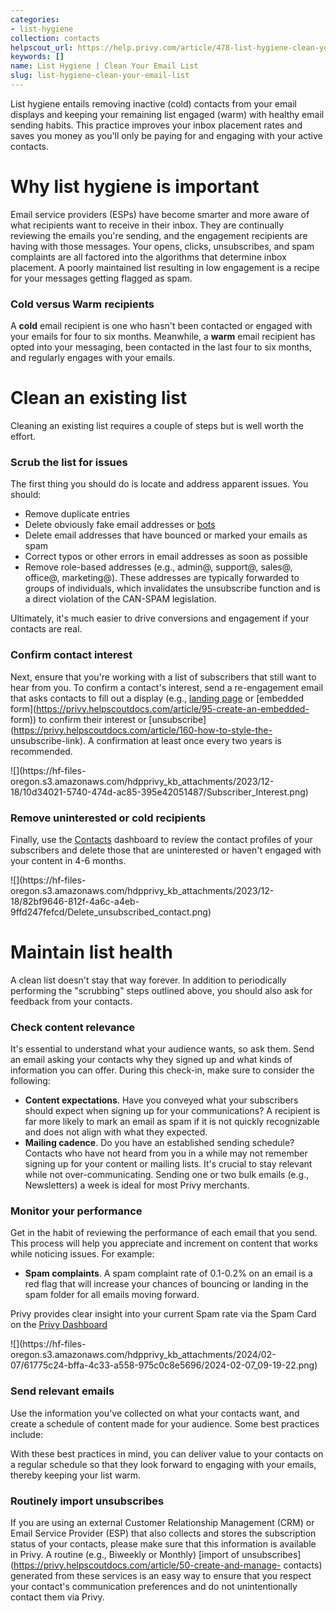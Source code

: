 ```yaml
---
categories:
- list-hygiene
collection: contacts
helpscout_url: https://help.privy.com/article/478-list-hygiene-clean-your-email-list
keywords: []
name: List Hygiene | Clean Your Email List
slug: list-hygiene-clean-your-email-list
---
```

List hygiene entails removing inactive (cold) contacts from your email
displays and keeping your remaining list engaged (warm) with healthy email
sending habits. This practice improves your inbox placement rates and saves
you money as you'll only be paying for and engaging with your active contacts.

# Why list hygiene is important

Email service providers (ESPs) have become smarter and more aware of what
recipients want to receive in their inbox. They are continually reviewing the
emails you're sending, and the engagement recipients are having with those
messages. Your opens, clicks, unsubscribes, and spam complaints are all
factored into the algorithms that determine inbox placement. A poorly
maintained list resulting in low engagement is a recipe for your messages
getting flagged as spam.

### Cold versus Warm recipients

A **cold** email recipient is one who hasn't been contacted or engaged with
your emails for four to six months. Meanwhile, a **warm** email recipient has
opted into your messaging, been contacted in the last four to six months, and
regularly engages with your emails.

# Clean an existing list

Cleaning an existing list requires a couple of steps but is well worth the
effort.

### Scrub the list for issues

The first thing you should do is locate and address apparent issues. You
should:

  * Remove duplicate entries
  * Delete obviously fake email addresses or [bots](https://privy.helpscoutdocs.com/article/84-list-hygiene-remove-bots)
  * Delete email addresses that have bounced or marked your emails as spam
  * Correct typos or other errors in email addresses as soon as possible
  * Remove role-based addresses (e.g., admin@, support@, sales@, office@, marketing@). These addresses are typically forwarded to groups of individuals, which invalidates the unsubscribe function and is a direct violation of the CAN-SPAM legislation.

Ultimately, it's much easier to drive conversions and engagement if your
contacts are real.

### Confirm contact interest

Next, ensure that you're working with a list of subscribers that still want to
hear from you. To confirm a contact's interest, send a re-engagement email
that asks contacts to fill out a display (e.g., [landing
page](https://privy.helpscoutdocs.com/article/44-create-a-landing-page) or
[embedded form](https://privy.helpscoutdocs.com/article/95-create-an-embedded-
form)) to confirm their interest or
[unsubscribe](https://privy.helpscoutdocs.com/article/160-how-to-style-the-
unsubscribe-link). A confirmation at least once every two years is
recommended.

![](https://hf-files-
oregon.s3.amazonaws.com/hdpprivy_kb_attachments/2023/12-18/10d34021-5740-474d-ac85-395e42051487/Subscriber_Interest.png)

### Remove uninterested or cold recipients

Finally, use the [Contacts](https://dashboard.privy.com/contacts) dashboard to
review the contact profiles of your subscribers and delete those that are
uninterested or haven't engaged with your content in 4-6 months.

![](https://hf-files-
oregon.s3.amazonaws.com/hdpprivy_kb_attachments/2023/12-18/82bf9646-812f-4a6c-a4eb-9ffd247fefcd/Delete_unsubscribed_contact.png)

# Maintain list health

A clean list doesn't stay that way forever. In addition to periodically
performing the "scrubbing" steps outlined above, you should also ask for
feedback from your contacts.

### Check content relevance

It's essential to understand what your audience wants, so ask them. Send an
email asking your contacts why they signed up and what kinds of information
you can offer. During this check-in, make sure to consider the following:

  * **Content expectations**. Have you conveyed what your subscribers should expect when signing up for your communications? A recipient is far more likely to mark an email as spam if it is not quickly recognizable and does not align with what they expected.
  * **Mailing cadence**. Do you have an established sending schedule? Contacts who have not heard from you in a while may not remember signing up for your content or mailing lists. It's crucial to stay relevant while not over-communicating. Sending one or two bulk emails (e.g., Newsletters) a week is ideal for most Privy merchants.

### Monitor your performance

Get in the habit of reviewing the performance of each email that you send.
This process will help you appreciate and increment on content that works
while noticing issues. For example:

  * **Spam complaints**. A spam complaint rate of 0.1-0.2% on an email is a red flag that will increase your chances of bouncing or landing in the spam folder for all emails moving forward.

Privy provides clear insight into your current Spam rate via the Spam Card on
the [Privy Dashboard](https://dashboard.privy.com/)

![](https://hf-files-
oregon.s3.amazonaws.com/hdpprivy_kb_attachments/2024/02-07/61775c24-bffa-4c33-a558-975c0c8e5696/2024-02-07_09-19-22.png)

### Send relevant emails

Use the information you've collected on what your contacts want, and create a
schedule of content made for your audience. Some best practices include:

With these best practices in mind, you can deliver value to your contacts on a
regular schedule so that they look forward to engaging with your emails,
thereby keeping your list warm.

### Routinely import unsubscribes

If you are using an external Customer Relationship Management (CRM) or Email
Service Provider (ESP) that also collects and stores the subscription status
of your contacts, please make sure that this information is available in
Privy. A routine (e.g., Biweekly or Monthly) [import of
unsubscribes](https://privy.helpscoutdocs.com/article/50-create-and-manage-
contacts) generated from these services is an easy way to ensure that you
respect your contact's communication preferences and do not unintentionally
contact them via Privy.

